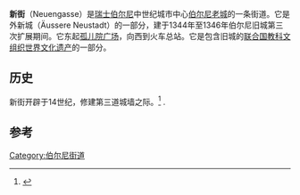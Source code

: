 {{Infobox street
| name                    = 新街
| native_name             = Neuengasse
| image                   = Bern Neuengasse.PNG
| postal_code             = 3011
| length_m                = 200
| width                   =
| location                = [[瑞士|瑞士]][[伯尔尼|伯尔尼]]
| coordinates             = {{coord|46|56|55.49|N|7|26|36.5|E}} 
}}
'''新街'''（Neuengasse）是[[瑞士|瑞士]][[伯尔尼|伯尔尼]]中世纪城市中心[[伯尔尼老城|伯尔尼老城]]的一条街道。它是外新城（Äussere Neustadt）的一部分，建于1344年至1346年伯尔尼旧城第三次扩展期间。它东起[[孤儿院广场|孤儿院广场]]，向西到火车总站。它是包含旧城的[[联合国教科文组织|联合国教科文组织]][[世界文化遗产|世界文化遗产]]的一部分。

==历史==
新街开辟于14世纪，修建第三道城墙之际。<ref>{{cite book|title=Historisch-topographisches Lexikon der Stadt Bern |last=Weber |first=Berchtold |year=1976 |url=http://www.digibern.ch/weber/weber_m.html |accessdate=2010-01-28 |deadurl=yes |archiveurl=https://web.archive.org/web/20090929061602/http://www.digibern.ch/weber/weber_m.html |archivedate=2009-09-29 }}{{de_icon}}</ref> .

==参考==
{{reflist}}
{{伯尔尼老城}}
{{coord|46|56|55.49|N|7|26|36.5|E|region:CH|display=title}}
[[Category:伯尔尼街道|Category:伯尔尼街道]]